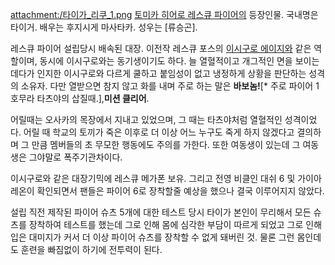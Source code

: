 attachment:/타이가_리쿠_1.png
[[토미카 히어로 레스큐 파이어]]의 등장인물. 국내명은 타이거. 배우는 후지시게 마사타카. 성우는 [류승곤].

레스큐 파이어 설립당시 배속된 대장. 이전작 레스큐 포스의 [[이시구로 에이지]]와 같은 역할이며, 동시에 이시구로와는 동기생이기도 하다. 늘 열혈적이고 개그적인 면을 보이는데다가 인지한 이시구로와 다르게 쿨하고 붙임성이 없고 냉정하게 상황을 판단하는 성격의 소유자. 다만 열받으면 참지 않고 화를 내며 주로 하는 말은 '''바보놈!'''[* 주로 파이어 1 호무라 타츠야의 삽질때.],'''미션 클리어'''.
 
어릴때는 오사카의 목장에서 지내고 있었으며, 그 때는 타츠야처럼 열혈적인 성격이었다. 어릴 때 학교의 토끼가 죽은 이후로 더 이상 어느 누구도 죽게 하지 않겠다고 결의하며 그 만큼 멤버들의 초 무모한 행동에도 주의를 가한다. 또한 여동생이 있는데 그 여동생은 그야말로 폭주기관차이다.

이시구로와 같은 대장기믹에 레스큐 메가폰 보유. 그리고 전영 비클인 대쉬 6 및 가이아 레온이 확인되면서 팬들은 파이어 6로 장착할줄 예상을 했으나 결국 이루어지지 않았다. 

설립 직전 제작된 파이어 슈츠 5개에 대한 테스트 당시 타이가 본인이 무리해서 모든 슈츠를 장착하여 테스트를 했는데 그로 인해 몸에 심각한 부담이 따르게 되었고 그로 인해 입은 대미지가 커서 더 이상 파이어 슈츠를 장착할 수 없게 돼버린 것. 물론 그런 몸인데도 훈련을 빠짐없이 하기에 전투력이 된다.
